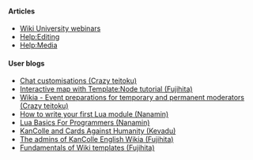 ====Articles====
*[[Help:Tutorial_1|Wiki University webinars]]
*[[Help:Editing]]
*[[Help:Media]]

====User blogs====
*[[User blog:Crazy teitoku/Chat customisations|Chat customisations (Crazy teitoku)]]
*[[User blog:Fujihita/Interactive map with Template:Node tutorial|Interactive map with Template:Node tutorial (Fujihita)]]
*[[User blog:Crazy teitoku/Wikia - Event preparations for temporary and permanent moderators|Wikia - Event preparations for temporary and permanent moderators (Crazy teitoku)]]
*[[User blog:Nanamin/How to write your first Lua module|How to write your first Lua module (Nanamin)]]
*[[User blog:Nanamin/Lua Basics For Programmers|Lua Basics For Programmers (Nanamin)]]
*[[User blog:Kevadu/KanColle and Cards Against Humanity|KanColle and Cards Against Humanity (Kevadu)]]
*[[User_blog:Fujihita/The_admins_of_KanColle_English_Wikia|The admins of KanColle English Wikia (Fujihita)]]
*[[User_blog:Fujihita/Fundamentals_of_wiki_templates|Fundamentals of Wiki templates (Fujihita)]]